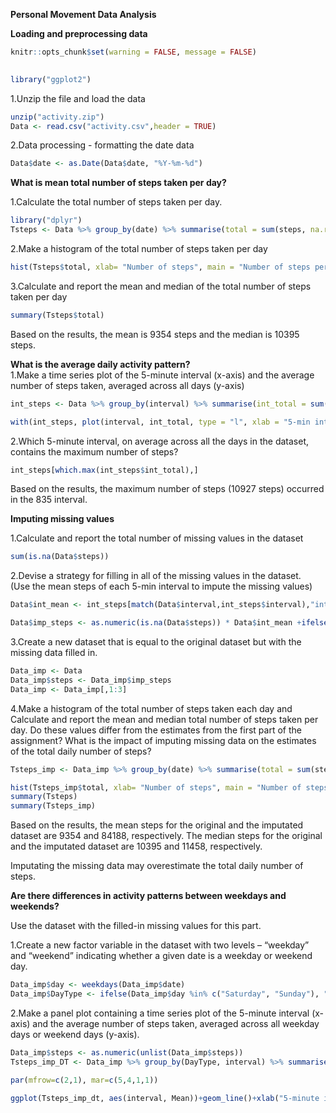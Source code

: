 **Personal Movement Data Analysis**

**Loading and preprocessing data**

```r
knitr::opts_chunk$set(warning = FALSE, message = FALSE)
 
```

```r
library("ggplot2")
```

1.Unzip the file and load the data

```r
unzip("activity.zip")
Data <- read.csv("activity.csv",header = TRUE)
```

2.Data processing - formatting the date data

```r
Data$date <- as.Date(Data$date, "%Y-%m-%d")
```

**What is mean total number of steps taken per day?**

1.Calculate the total number of steps taken per day.

```r
library("dplyr")
Tsteps <- Data %>% group_by(date) %>% summarise(total = sum(steps, na.rm=TRUE))
```

2.Make a histogram of the total number of steps taken per day

```r
hist(Tsteps$total, xlab= "Number of steps", main = "Number of steps per day")
```

3.Calculate and report the mean and median of the total number of steps taken per day

```r
summary(Tsteps$total)
```

Based on the results, the mean is 9354 steps and the median is 10395 steps.

**What is the average daily activity pattern?**\
1.Make a time series plot of the 5-minute interval (x-axis) and the average number of steps taken, averaged across all days (y-axis)

```r
int_steps <- Data %>% group_by(interval) %>% summarise(int_total = sum(steps, na.rm = TRUE))

with(int_steps, plot(interval, int_total, type = "l", xlab = "5-min interval", ylab = "Average number of steps daily"))  
```

2.Which 5-minute interval, on average across all the days in the dataset, contains the maximum number of steps?

```r
int_steps[which.max(int_steps$int_total),]
```

Based on the results, the maximum number of steps (10927 steps) occurred in the 835 interval.

**Imputing missing values**

1.Calculate and report the total number of missing values in the dataset

```r
sum(is.na(Data$steps))
```

2.Devise a strategy for filling in all of the missing values in the dataset.\
(Use the mean steps of each 5-min interval to impute the missing values)

```r
Data$int_mean <- int_steps[match(Data$interval,int_steps$interval),"int_total"]

Data$imp_steps <- as.numeric(is.na(Data$steps)) * Data$int_mean +ifelse(is.na(Data$steps),0,Data$steps)

```

3.Create a new dataset that is equal to the original dataset but with the missing data filled in.

```r
Data_imp <- Data
Data_imp$steps <- Data_imp$imp_steps
Data_imp <- Data_imp[,1:3]
```

4.Make a histogram of the total number of steps taken each day and Calculate and report the mean and median total number of steps taken per day. Do these values differ from the estimates from the first part of the assignment? What is the impact of imputing missing data on the estimates of the total daily number of steps?

```r
Tsteps_imp <- Data_imp %>% group_by(date) %>% summarise(total = sum(steps))

hist(Tsteps_imp$total, xlab= "Number of steps", main = "Number of steps per day")
summary(Tsteps)
summary(Tsteps_imp)
```

Based on the results, the mean steps for the original and the imputated dataset are 9354 and 84188, respectively. The median steps for the original and the imputated dataset are 10395 and 11458, respectively.

Imputating the missing data may overestimate the total daily number of steps.

**Are there differences in activity patterns between weekdays and weekends?**

Use the dataset with the filled-in missing values for this part.

1.Create a new factor variable in the dataset with two levels – “weekday” and “weekend” indicating whether a given date is a weekday or weekend day.

```r
Data_imp$day <- weekdays(Data_imp$date)
Data_imp$DayType <- ifelse(Data_imp$day %in% c("Saturday", "Sunday"), "Weekend", "weekday")
```

2.Make a panel plot containing a time series plot of the 5-minute interval (x-axis) and the average number of steps taken, averaged across all weekday days or weekend days (y-axis).

```r
Data_imp$steps <- as.numeric(unlist(Data_imp$steps))
Tsteps_imp_DT <- Data_imp %>% group_by(DayType, interval) %>% summarise(Mean = mean(steps))
```

```r
par(mfrow=c(2,1), mar=c(5,4,1,1))

ggplot(Tsteps_imp_dt, aes(interval, Mean))+geom_line()+xlab("5-minute interval")+ylab("average number of steps")+ggtitle("Average Daily Steps")+facet_grid(DayType~.)

```
